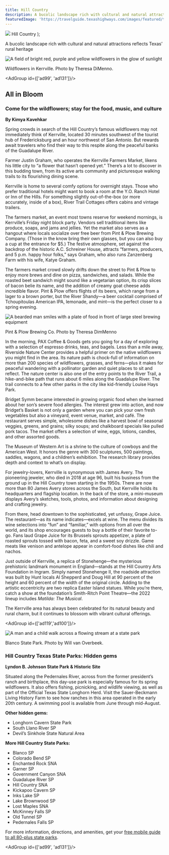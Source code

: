 ```yaml
---
title: Hill Country
description: A bucolic landscape rich with cultural and natural attractions reflects Texas’ rural heritage
featuredImage: 'https://travelguide.texashighways.com/images/featured/travelguide-hill-country-featured.jpg'
---
```


  <span>
    <img class="region-title-map" src={`../images/map-hill-country.png`}/>
    Hill Country
  </span>
);

<PageDescription>

A bucolic landscape rich with cultural and natural attractions reflects Texas’ rural heritage

</PageDescription>

![A field of bright red, purple and yellow wildflowers in the glow of sunlight](images/hill-country-art-in-bloom-flowers.jpg)
<Caption>Wildflowers in Kerrville. Photo by Theresa DiMenno.</Caption>

<AdGroup id={['ad99', 'ad131']}/>

<Row>

<Column colSm={6} colMd={4} colLg={8}>

## **All in Bloom**
### Come for the wildflowers; stay for the food, music, and culture
**By Kimya Kavehkar**

Spring crowds in search of the Hill Country’s famous wildflowers may not immediately think of Kerrville, located 30 minutes southwest of the tourist hub of Fredericksburg and an hour northwest of San Antonio. But rewards await travelers who find their way to this respite along the peaceful banks of the Guadalupe River.

Farmer Justin Graham, who operates the Kerrville Farmers Market, likens his little city to “a flower that hasn’t opened yet.” There’s a lot to discover in this budding town, from its active arts community and picturesque walking trails to its flourishing dining scene.

Kerrville is home to several comfy options for overnight stays. Those who prefer traditional hotels might want to book a room at the Y.O. Ranch Hotel or Inn of the Hills. For something slightly out-of-the-box (or more accurately, inside of a box), River Trail Cottages offers cabins and vintage trailers. 

The farmers market, an event most towns reserve for weekend mornings, is Kerrville’s Friday night block party. Vendors sell traditional items like produce, soaps, and jams and jellies. Yet the market also serves as a hangout where locals socialize over free beer from Pint & Plow Brewing Company. (Those in the know bring their own glasses, but you can also buy a cup at the entrance for $5.) The festive atmosphere, set against the backdrop of the historic A.C. Schreiner House, attracts “farmers, producers, and 5 p.m. happy hour folks,” says Graham, who also runs Zanzenberg Farm with his wife, Katye Graham.

The farmers market crowd slowly drifts down the street to Pint & Plow to enjoy more brews and dine on pizza, sandwiches, and salads. While the roasted beet sandwich might sound like a vegetarian option, its crisp slices of bacon belie its name, and the addition of creamy goat cheese adds incredible flavor. Pint & Plow offers flights of its beers, which range from a lager to a brown porter, but the River Shandy—a beer cocktail comprised of Tchoupitoulas American IPA, lemonade, and mint—is the perfect closer to a spring evening.

![A bearded man smiles with a plate of food in front of large steel brewing equipment](images/hill-country-pint-plow.jpg)
<Caption>Pint & Plow Brewing Co. Photo by Theresa DimMenno</Caption>

In the morning, PAX Coffee & Goods gets you going for a day of exploring with a selection of espresso drinks, teas, and bagels. Less than a mile away, Riverside Nature Center provides a helpful primer on the native wildflowers you might find in the area. Its nature path is chock-full of information on more than 200 species of wildflowers, grasses, and ferns—plus it makes for peaceful wandering with a pollinator garden and quiet places to sit and reflect. The nature center is also one of the entry points to the River Trail, a hike-and-bike path that runs about 6 miles along the Guadalupe River. The trail connects to a few other parks in the city like kid-friendly Louise Hays Park.

Bridget Symm became interested in growing organic food when she learned about her son’s severe food allergies. The interest grew into action, and now Bridget’s Basket is not only a garden where you can pick your own fresh vegetables but also a vineyard, event venue, market, and café. The restaurant serves simple, wholesome dishes like a harvest bowl of seasonal veggies, greens, and grains; silky soups; and chalkboard specials like pulled pork tacos. The market offers a selection of wine, eggs, lotions, candles, and other assorted goods.

The Museum of Western Art is a shrine to the culture of cowboys and the American West. It honors the genre with 300 sculptures, 500 paintings, saddles, wagons, and a children’s exhibition. The research library provides depth and context to what’s on display. 

For jewelry-lovers, Kerrville is synonymous with James Avery. The pioneering jeweler, who died in 2018 at age 96, built his business from the ground up in the Hill Country town starting in the 1950s. There are now more than 80 James Avery stores across the South, but Kerrville holds its headquarters and flagship location. In the back of the store, a mini-museum displays Avery’s sketches, tools, photos, and information about designing and crafting jewelry.

From there, head downtown to the sophisticated, yet unfussy, Grape Juice. The restaurant—as its name indicates—excels at wine. The menu divides its wine selections into “fun” and “familiar,” with options from all over the world, and its shop encourages guests to buy a bottle of their favorite to-go. Fans laud Grape Juice for its Brussels sprouts appetizer, a plate of roasted sprouts tossed with bacon, feta, and a sweet soy drizzle. Game meats like venison and antelope appear in comfort-food dishes like chili and nachos.

Just outside of Kerrville, a replica of Stonehenge—the mysterious prehistoric landmark monument in England—stands at the Hill Country Arts Foundation in Ingram. Simply named Stonehenge II, the roadside attraction was built by Hunt locals Al Shepperd and Doug Hill at 90 percent of the height and 60 percent of the width of the original circle. Adding to the artistic eccentricity are two replica Easter Island statues. While you’re there, catch a show at the foundation’s Smith-Ritch Point Theatre—the 2022 lineup includes _Matilda: The Musical_. 

The Kerrville area has always been celebrated for its natural beauty and rural charm, but it continues to blossom with vibrant cultural offerings.
</Column>

<Column colSm={6} colMd={4} colLg={4}>

<AdGroup id={['ad119','ad100']}/>


![A man and a child walk across a flowing stream at a state park](images/hill-country-blanco-state-park.jpg)
<Caption>Blanco State Park. Photo by Will van Overbeek.</Caption>

### Hill Country Texas State Parks: Hidden gems

**Lyndon B. Johnson State Park & Historic Site**

Situated along the Pedernales River, across from the former president’s ranch and birthplace, this day-use park is especially famous for its spring wildflowers. It also offers fishing, picnicking, and wildlife viewing, as well as part of the Official Texas State Longhorn Herd. Visit the Sauer-Beckmann Living History Farm to see how ranches in this area operated in the early 20th century. A swimming pool is available from June through mid-August. 

**Other hidden gems:** 
- Longhorn Cavern State Park
- South Llano River SP
- Devil’s Sinkhole State Natural Area

**More Hill Country State Parks:** 
- Blanco SP
- Colorado Bend SP
- Enchanted Rock SNA
- Garner SP
- Government Canyon SNA
- Guadalupe River SP
- Hill Country SNA
- Kickapoo Cavern SP
- Inks Lake SP
- Lake Brownwood SP
- Lost Maples SNA
- McKinney Falls SP
- Old Tunnel SP
- Pedernales Falls SP

For more information, directions, and amenities, get your [free mobile guide to all 80-plus state parks](https://texasstateparks.org/app).

</Column>

</Row>

<AdGroup id={['ad99', 'ad131']}/>

<Row>
<Column colSm={6} colMd={4} colLg={8}>
<RegionListing title="Hill Country" color="blue" region="HILL COUNTRY" ads={['ad113', 'ad115', 'ad95']}/>
</Column>

<Column colSm={6} colMd={4} colLg={4}>
<AdGroup id={['a119','ad100']}/>
</Column>

</Row>